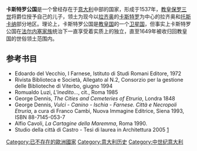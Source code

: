 '''卡斯特罗公国'''是一个曾经存在于[[意大利|意大利]]中部的国家，形成于1537年，[[教皇|教皇]][[保罗三世|保罗三世]]将爵位授予自己的儿子，领土为现今以[[拉齐奥|拉齐奥]]的[[卡斯特罗_(拉齐奥)|卡斯特罗]]为中心的拉齐奥和[[托斯卡纳|托斯卡纳]]部分地区。理论上，卡斯特罗公国是[[教皇国|教皇国]]的一个[[卫星国|卫星国]]，但事实上卡斯特罗公国在[[法尔内塞家族|法尔内塞家族]]统治下一直享受着实质上的独立，直至1649年被收归回教皇国的世俗领土范围内。

== 参考书目 ==
* Edoardo del Vecchio, I Farnese, Istituto di Studi Romani Editore, 1972
* Rivista Biblioteca e Società, Allegato al N.2, Consorzio per la gestione delle Biblioteche di Viterbo, giugno 1994
* Romualdo Luzi, ''L'inedito...'', cit., Roma 1985
* George Dennis, ''The Cities and Cemeteries of Etruria'', Londra 1848
* George Dennis, ''Vulci - Canino - Ischia - Farnese. Città e Necropoli Etruria'', a cura di Franco Cambi, Nuova Immagine Editrice, Siena 1993, ISBN 88-7145-053-7
* Alfio Cavoli, ''La Cartagine della Maremma'', Roma 1990.
* Studio della città di Castro - Tesi di laurea in Architettura 2005 [https://web.archive.org/web/20110722053006/http://nuke.siresrestauri.it/Default.aspx?tabid=94]


{{history-stub}}

[[Category:已不存在的歐洲國家|Category:已不存在的歐洲國家]]
[[Category:意大利历史|Category:意大利历史]]
[[Category:中世纪意大利|Category:中世纪意大利]]